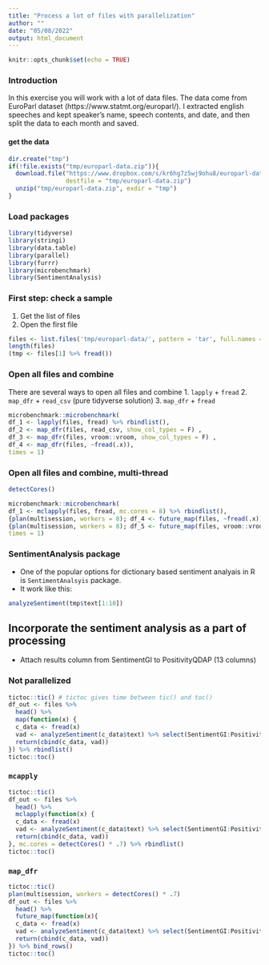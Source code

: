 ```yaml
---
title: "Process a lot of files with parallelization"
author: ""
date: "05/08/2022"
output: html_document
---
```

```r
knitr::opts_chunk$set(echo = TRUE)
```

### Introduction

In this exercise you will work with a lot of data files. The data come from EuroParl dataset (https://www.statmt.org/europarl/). I extracted english speeches and kept speaker's name, speech contents, and date, and then split the data to each month and saved. 

#### get the data

```r
dir.create("tmp")
if(!file.exists("tmp/europarl-data.zip")){
  download.file("https://www.dropbox.com/s/kr6hg7z5wj9ohu8/europarl-data.zip?dl=1", 
                destfile = "tmp/europarl-data.zip")
  unzip("tmp/europarl-data.zip", exdir = "tmp")
}
```

### Load packages

```r
library(tidyverse)
library(stringi)
library(data.table)
library(parallel)
library(furrr)
library(microbenchmark)
library(SentimentAnalysis)
```

### First step: check a sample 

1. Get the list of files 
2. Open the first file

```r
files <- list.files('tmp/europarl-data/', pattern = 'tar', full.names = T)
length(files)
(tmp <- files[1] %>% fread())
```

### Open all files and combine

There are several ways to open all files and combine
1. `lapply` + `fread`
2. `map_dfr` + `read_csv` (pure tidyverse solution)
3. `map_dfr` + `fread` 

```r
microbenchmark::microbenchmark(
df_1 <- lapply(files, fread) %>% rbindlist(),
df_2 <- map_dfr(files, read_csv, show_col_types = F) ,
df_3 <- map_dfr(files, vroom::vroom, show_col_types = F) ,
df_4 <- map_dfr(files, ~fread(.x)),
times = 1)
```
### Open all files and combine, multi-thread

```r
detectCores()
```

```r
microbenchmark::microbenchmark(
df_1 <- mclapply(files, fread, mc.cores = 8) %>% rbindlist(),
{plan(multisession, workers = 8); df_4 <- future_map(files, ~fread(.x)) %>% rbindlist()},
{plan(multisession, workers = 8); df_5 <- future_map(files, vroom::vroom, show_col_types = F) %>% bind_rows()},
times = 1)
```


### SentimentAnalysis package

- One of the popular options for dictionary based sentiment analyais in R is `SentimentAnalsyis` package.
- It work like this:

```r
analyzeSentiment(tmp$text[1:10]) 
```

## Incorporate the sentiment analysis as a part of processing

- Attach results column from SentimentGI to PositivityQDAP (13 columns)

### Not parallelized


```r
tictoc::tic() # tictoc gives time between tic() and toc()
df_out <- files %>% 
  head() %>%
  map(function(x) {
  c_data <- fread(x) 
  vad <- analyzeSentiment(c_data$text) %>% select(SentimentGI:PositivityQDAP) %>% setDT
  return(cbind(c_data, vad))
}) %>% rbindlist()
tictoc::toc()
```


### `mcapply`

```r
tictoc::tic()
df_out <- files %>% 
  head() %>%
  mclapply(function(x) {
  c_data <- fread(x) 
  vad <- analyzeSentiment(c_data$text) %>% select(SentimentGI:PositivityQDAP) %>% setDT
  return(cbind(c_data, vad))
}, mc.cores = detectCores() * .7) %>% rbindlist()
tictoc::toc()
```
### `map_dfr`

```r
tictoc::tic()
plan(multisession, workers = detectCores() * .7)
df_out <- files %>% 
  head() %>%
  future_map(function(x){
  c_data <- fread(x) 
  vad <- analyzeSentiment(c_data$text) %>% select(SentimentGI:PositivityQDAP) %>% setDT
  return(cbind(c_data, vad))
}) %>% bind_rows()
tictoc::toc()
```

